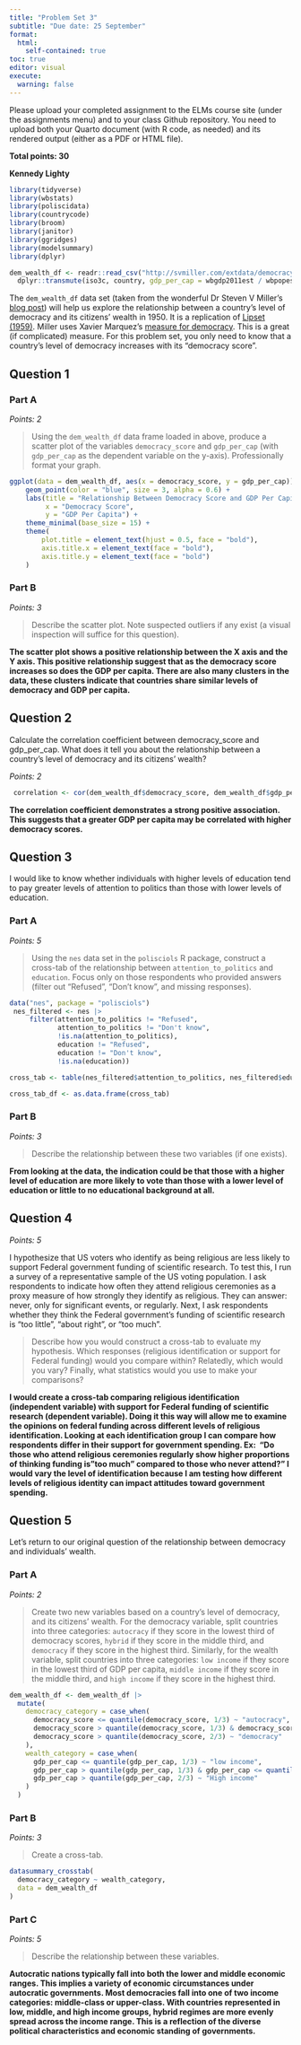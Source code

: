 ```yaml
---
title: "Problem Set 3"
subtitle: "Due date: 25 September"
format: 
  html:
    self-contained: true
toc: true
editor: visual
execute: 
  warning: false
---
```


Please upload your completed assignment to the ELMs course site (under the assignments menu) and to your class Github repository. You need to upload both your Quarto document (with R code, as needed) and its rendered output (either as a PDF or HTML file).

**Total points: 30**

**Kennedy Lighty**

```r
library(tidyverse)
library(wbstats)
library(poliscidata)
library(countrycode)
library(broom)
library(janitor)
library(ggridges)
library(modelsummary)
library(dplyr)
```

```r
dem_wealth_df <- readr::read_csv("http://svmiller.com/extdata/democracy-income-1950.csv") |> 
  dplyr::transmute(iso3c, country, gdp_per_cap = wbgdp2011est / wbpopest, democracy_score = xm_qudsest)
```

The `dem_wealth_df` data set (taken from the wonderful Dr Steven V Miller's [blog post](https://svmiller.com/blog/2023/09/democracy-income-correlation-analysis/)) will help us explore the relationship between a country's level of democracy and its citizens' wealth in 1950. It is a replication of [Lipset (1959)](https://www.cambridge.org/core/journals/american-political-science-review/article/abs/some-social-requisites-of-democracy-economic-development-and-political-legitimacy1/26559429359F42D3E9B8BC82CA65546A). Miller uses Xavier Marquez's [measure for democracy](https://www.cambridge.org/core/journals/political-analysis/article/democratic-compromise-a-latent-variable-analysis-of-ten-measures-of-regime-type/2A6B2BBA6F80367644F2C5007E1CFC29). This is a great (if complicated) measure. For this problem set, you only need to know that a country's level of democracy increases with its "democracy score".

## Question 1

### Part A

*Points: 2*

> Using the `dem_wealth_df` data frame loaded in above, produce a scatter plot of the variables `democracy_score` and `gdp_per_cap` (with `gdp_per_cap` as the dependent variable on the y-axis). Professionally format your graph.

```r
ggplot(data = dem_wealth_df, aes(x = democracy_score, y = gdp_per_cap)) +
    geom_point(color = "blue", size = 3, alpha = 0.6) +  
    labs(title = "Relationship Between Democracy Score and GDP Per Capita", 
         x = "Democracy Score", 
         y = "GDP Per Capita") +  
    theme_minimal(base_size = 15) +  
    theme(
        plot.title = element_text(hjust = 0.5, face = "bold"), 
        axis.title.x = element_text(face = "bold"),
        axis.title.y = element_text(face = "bold")
    )
```

### Part B

*Points: 3*

> Describe the scatter plot. Note suspected outliers if any exist (a visual inspection will suffice for this question).

**The scatter plot shows a positive relationship between the X axis and the Y axis. This positive relationship suggest that as the democracy score increases so does the GDP per capita. There are also many clusters in the data, these clusters indicate that countries share similar levels of democracy and GDP per capita.**

## Question 2

Calculate the correlation coefficient between democracy_score and gdp_per_cap. What does it tell you about the relationship between a country's level of democracy and its citizens' wealth?

*Points: 2*

```r
 correlation <- cor(dem_wealth_df$democracy_score, dem_wealth_df$gdp_per_cap, use = "complete.obs")
```

**The correlation coefficient demonstrates a strong positive association. This suggests that a greater GDP per capita may be correlated with higher democracy scores.**

## Question 3

I would like to know whether individuals with higher levels of education tend to pay greater levels of attention to politics than those with lower levels of education.

### Part A

*Points: 5*

> Using the `nes` data set in the `polisciols` R package, construct a cross-tab of the relationship between `attention_to_politics` and `education`. Focus only on those respondents who provided answers (filter out "Refused", "Don't know", and missing responses).

```r
data("nes", package = "polisciols")
 nes_filtered <- nes |>
     filter(attention_to_politics != "Refused", 
            attention_to_politics != "Don't know", 
            !is.na(attention_to_politics),
            education != "Refused",
            education != "Don't know",
            !is.na(education))

cross_tab <- table(nes_filtered$attention_to_politics, nes_filtered$education)

cross_tab_df <- as.data.frame(cross_tab)
```

### Part B

*Points: 3*

> Describe the relationship between these two variables (if one exists).

**From looking at the data, the indication could be that those with a higher level of education are more likely to vote than those with a lower level of education or little to no educational background at all.**

## Question 4

*Points: 5*

I hypothesize that US voters who identify as being religious are less likely to support Federal government funding of scientific research. To test this, I run a survey of a representative sample of the US voting population. I ask respondents to indicate how often they attend religious ceremonies as a proxy measure of how strongly they identify as religious. They can answer: never, only for significant events, or regularly. Next, I ask respondents whether they think the Federal government's funding of scientific research is "too little", "about right", or "too much".

> Describe how you would construct a cross-tab to evaluate my hypothesis. Which responses (religious identification or support for Federal funding) would you compare within? Relatedly, which would you vary? Finally, what statistics would you use to make your comparisons?

**I would create a cross-tab comparing religious identification (independent variable) with support for Federal funding of scientific research (dependent variable). Doing it this way will allow me to examine the opinions on federal funding across different levels of religious identification. Looking at each identification group I can compare how respondents differ in their support for government spending. Ex: ​​ “Do those who attend religious ceremonies regularly show higher proportions of thinking funding is "too much" compared to those who never attend?” I would vary the level of identification because I am testing how different levels of religious identity can impact attitudes toward government spending.**

## Question 5

Let's return to our original question of the relationship between democracy and individuals' wealth.

### Part A

*Points: 2*

> Create two new variables based on a country's level of democracy, and its citizens' wealth. For the democracy variable, split countries into three categories: `autocracy` if they score in the lowest third of democracy scores, `hybrid` if they score in the middle third, and `democracy` if they score in the highest third. Similarly, for the wealth variable, split countries into three categories: `low income` if they score in the lowest third of GDP per capita, `middle income` if they score in the middle third, and `high income` if they score in the highest third.

```r
dem_wealth_df <- dem_wealth_df |> 
  mutate(
    democracy_category = case_when(
      democracy_score <= quantile(democracy_score, 1/3) ~ "autocracy", 
      democracy_score > quantile(democracy_score, 1/3) & democracy_score <= quantile(democracy_score, 2/3) ~  "hybrid", 
      democracy_score > quantile(democracy_score, 2/3) ~ "democracy"
    ), 
    wealth_category = case_when(
      gdp_per_cap <= quantile(gdp_per_cap, 1/3) ~ "low income", 
      gdp_per_cap > quantile(gdp_per_cap, 1/3) & gdp_per_cap <= quantile(gdp_per_cap, 2/3) ~ "Middle income", 
      gdp_per_cap > quantile(gdp_per_cap, 2/3) ~ "High income"
    )
  )
```

### Part B

*Points: 3*

> Create a cross-tab.

```r
datasummary_crosstab(
  democracy_category ~ wealth_category, 
  data = dem_wealth_df
)
```

### Part C

*Points: 5*

> Describe the relationship between these variables.

**Autocratic nations typically fall into both the lower and middle economic ranges. This implies a variety of economic circumstances under autocratic governments. Most democracies fall into one of two income categories: middle-class or upper-class. With countries represented in low, middle, and high income groups, hybrid regimes are more evenly spread across the income range. This is a reflection of the diverse political characteristics and economic standing of governments.**
